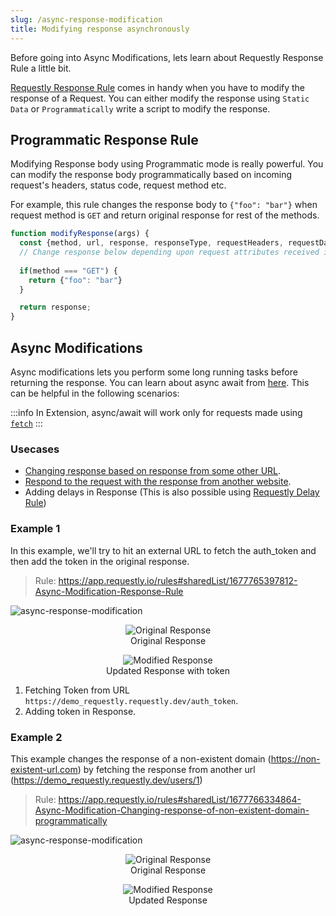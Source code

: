 ```yaml
---
slug: /async-response-modification
title: Modifying response asynchronously
---
```


Before going into Async Modifications, lets learn about Requestly Response Rule a little bit.

[Requestly Response Rule](/browser-extension/chrome/http-modifications/response-rule) comes in handy when you have to modify the response of a Request. You can either modify the response using `Static Data` or `Programmatically` write a script to modify the response. 

## Programmatic Response Rule 

Modifying Response body using Programmatic mode is really powerful. You can modify the response body programmatically based on incoming request's headers, status code, request method etc. 

For example, this rule changes the response body to `{"foo": "bar"}` when request method is `GET` and return original response for rest of the methods.

```js
function modifyResponse(args) {
  const {method, url, response, responseType, requestHeaders, requestData, responseJSON} = args;
  // Change response below depending upon request attributes received in args
  
  if(method === "GET") {
    return {"foo": "bar"}
  }

  return response;
}
```

## Async Modifications
Async modifications lets you perform some long running tasks before returning the response. You can learn about async await from [here](https://developer.mozilla.org/en-US/docs/Web/JavaScript/Reference/Statements/async_function). This can be helpful in the following scenarios:

:::info
In Extension, async/await will work only for requests made using [`fetch`](https://developer.mozilla.org/en-US/docs/Web/API/fetch)
:::

### Usecases
- [Changing response based on response from some other URL](#example-1).
- [Respond to the request with the response from another website](#example-2).
- Adding delays in Response (This is also possible using [Requestly Delay Rule](/browser-extension/chrome/http-modifications/delay-rule))


### Example 1

In this example, we'll try to hit an external URL to fetch the auth_token and then add the token in the original response.

> Rule: https://app.requestly.io/rules#sharedList/1677765397812-Async-Modification-Response-Rule

<img alt="async-response-modification" src="/img/docs/guides/async-response-modification.png" />
<figure style={{ width: "75%"}}>
    <center><img src="/img/docs/guides/async-response-modification-original-response.png" alt="Original Response"/>
    <figcaption>Original Response</figcaption></center>
</figure>
<figure style={{ width: "75%"}}>
    <center><img src="/img/docs/guides/async-response-modification-updated-response.png" alt="Modified Response"/>
    <figcaption>Updated Response with token</figcaption></center>
</figure>


1. Fetching Token from URL `https://demo_requestly.requestly.dev/auth_token`.
2. Adding token in Response.


### Example 2

This example changes the response of a non-existent domain (https://non-existent-url.com) by fetching the response from another url (https://demo_requestly.requestly.dev/users/1)

> Rule: https://app.requestly.io/rules#sharedList/1677766334864-Async-Modification-Changing-response-of-non-existent-domain-programmatically

<img alt="async-response-modification" src="/img/docs/guides/async-response-modification-2.png" />
<figure style={{ width: "75%"}}>
    <center><img src="/img/docs/guides/async-response-modification-2-original-response.png" alt="Original Response"/>
    <figcaption>Original Response</figcaption></center>
</figure>
<figure style={{ width: "75%"}}>
    <center><img src="/img/docs/guides/async-response-modification-2-updated-response.png" alt="Modified Response"/>
    <figcaption>Updated Response</figcaption></center>
</figure>
